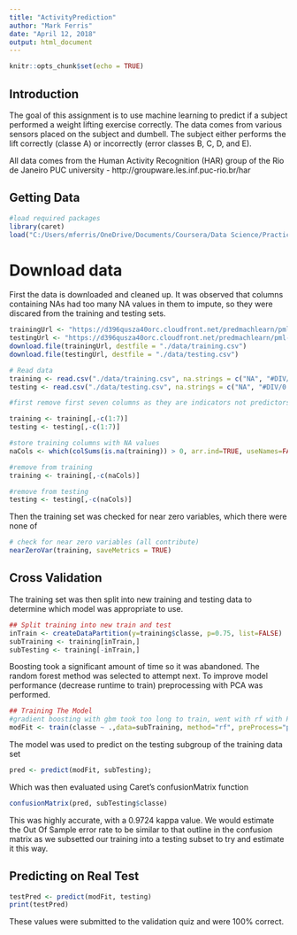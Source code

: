 ```yaml
---
title: "ActivityPrediction"
author: "Mark Ferris"
date: "April 12, 2018"
output: html_document
---
```


```r
knitr::opts_chunk$set(echo = TRUE)
```

## Introduction
The goal of this assignment is to use machine learning to predict if a subject performed a weight lifting exercise correctly. The data comes from various sensors placed on the subject and dumbell. The subject either performs the lift correctly (classe A) or incorrectly (error classes B, C, D, and E).

All data comes from the Human Activity Recognition (HAR) group of the Rio de Janeiro PUC university - http://groupware.les.inf.puc-rio.br/har

## Getting Data
```r
#load required packages
library(caret)
load("C:/Users/mferris/OneDrive/Documents/Coursera/Data Science/Practical Machine Learning/Prediction Assignment Writeup/trainedmodel.RData")
```
# Download data
First the data is downloaded and cleaned up. It was observed that columns containing NAs had too many NA values in them to impute, so they were discared from the training and testing sets.
```r
trainingUrl <- "https://d396qusza40orc.cloudfront.net/predmachlearn/pml-training.csv"
testingUrl <- "https://d396qusza40orc.cloudfront.net/predmachlearn/pml-testing.csv"
download.file(trainingUrl, destfile = "./data/training.csv")
download.file(testingUrl, destfile = "./data/testing.csv")

# Read data
training <- read.csv("./data/training.csv", na.strings = c("NA", "#DIV/0!"))
testing <- read.csv("./data/testing.csv", na.strings = c("NA", "#DIV/0!"))

#first remove first seven columns as they are indicators not predictors

training <- training[,-c(1:7)]
testing <- testing[,-c(1:7)]

#store training columns with NA values
naCols <- which(colSums(is.na(training)) > 0, arr.ind=TRUE, useNames=FALSE)

#remove from training
training <- training[,-c(naCols)]

#remove from testing
testing <- testing[,-c(naCols)]
```
Then the training set was checked for near zero variables, which there were none of
```r
# check for near zero variables (all contribute)
nearZeroVar(training, saveMetrics = TRUE)
```

## Cross Validation
The training set was then split into new training and testing data to determine which model was appropriate to use.

```r
## Split training into new train and test
inTrain <- createDataPartition(y=training$classe, p=0.75, list=FALSE)
subTraining <- training[inTrain,]
subTesting <- training[-inTrain,]
```
Boosting took a significant amount of time so it was abandoned. The random forest method was selected to attempt next. To improve model performance (decrease runtime to train) preprocessing with PCA was performed.
```r
## Training The Model
#gradient boosting with gbm took too long to train, went with rf with PCA preprocessing
modFit <- train(classe ~ .,data=subTraining, method="rf", preProcess="pca", prox=TRUE)
```

The model was used to predict on the testing subgroup of the training data set
```r
pred <- predict(modFit, subTesting);
```
Which was then evaluated using Caret's confusionMatrix function
```r
confusionMatrix(pred, subTesting$classe)
```
This was highly accurate, with a 0.9724 kappa value. We would estimate the Out Of Sample error rate to be similar to that outline in the confusion matrix as we subsetted our training into a testing subset to try and estimate it this way.

## Predicting on Real Test
```r
testPred <- predict(modFit, testing)
print(testPred)
```

These values were submitted to the validation quiz and were 100% correct.